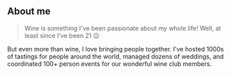 ## About me

> Wine is something I've been passionate about my whole life! Well, at least since I've been 21 😉

But even more than wine, I love bringing people together. I've hosted 1000s of tastings for people around the world, managed dozens of weddings, and coordinated 100+ person events for our wonderful wine club members.
